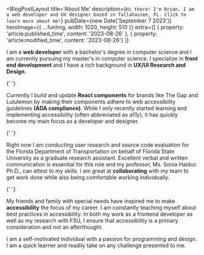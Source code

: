 
<BlogPostLayout
  title='About Me'
  description={`Hi there! I'm Brian. I am a web developer and UX designer based in Tallahassee, FL. Click to learn more about me!`}
  pubDate={new Date('September 7 2023')}
  heroImage={{ ...funImg, width: 1020, height: 510 }}
  extra={[
    { property: 'article:published_time', content: '2023-08-26' },
    { property: 'article:modified_time', content: '2023-08-26'}
  ]}
>

I am a **web developer** with a bachelor's degree in computer science and I am
currently pursuing my master's in computer science. I specialize in **front
end development** and I have a rich background in **UX/UI Research and Design**.

{' '}

Currently I build and update **React components** for brands like The Gap and
Lululemon by making their components adhere to web accessibility guidelines
**(ADA compliance)**. While I only recently started learning and implementing
accessibility (often abbreviated as _a11y_), it has quickly become my main focus as a developer and
designer.

{' '}

Right now I am conducting user research and source code evaluation for the
Florida Department of Transportation on behalf of Florida State University as
a graduate research assistant. Excellent verbal and written communication is
essential for this role and my professor, Ms. Sonia Haiduc Ph.D., can attest
to my skills. I am great at **collaborating** with my team to get work done while
also being comfortable working individually.

{' '}

My friends and family with special needs have inspired me to make
**accessibility** the focus of my career. I am constantly teaching myself about
best practices in accessibility. In both my work as a frontend developer as
well as my research with FSU, I ensure that accessibility is a primary
consideration and not an afterthought.

I am a self-motivated individual with a passion for programming and design.
I am a quick learner and readily take on any challenge presented to me.

</BlogPostLayout>

